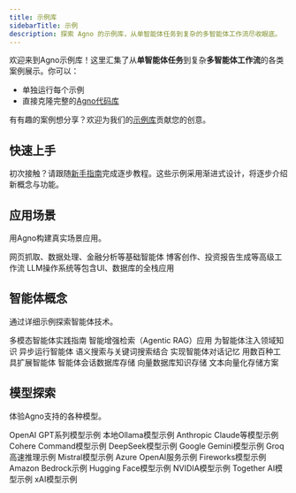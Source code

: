 ```yaml
---
title: 示例库
sidebarTitle: 示例
description: 探索 Agno 的示例库，从单智能体任务到复杂的多智能体工作流尽收眼底。
---
```

欢迎来到Agno示例库！这里汇集了从**单智能体任务**到复杂**多智能体工作流**的各类案例展示。你可以：

- 单独运行每个示例
- 直接克隆完整的[Agno代码库](https://github.com/agno-agi/agno/tree/main/cookbook)

有有趣的案例想分享？欢迎为我们的[示例库](https://github.com/agno-agi/agno-docs)贡献您的创意。

## 快速上手

初次接触？请跟随[新手指南](/examples/getting-started)完成逐步教程。这些示例采用渐进式设计，将逐步介绍新概念与功能。

## 应用场景

用Agno构建真实场景应用。

<CardGroup cols={3}>
  <Card
    title="简单智能体"
    icon="user-astronaut"
    iconType="duotone"
    href="/examples/agents"
  >
    网页抓取、数据处理、金融分析等基础智能体
  </Card>
  <Card
    title="高级工作流"
    icon="diagram-project"
    iconType="duotone"
    href="/examples/workflows"
  >
    博客创作、投资报告生成等高级工作流
  </Card>
  <Card
    title="全栈应用"
    icon="brain-circuit"
    iconType="duotone"
    href="/examples/applications"
  >
    LLM操作系统等包含UI、数据库的全栈应用
  </Card>
</CardGroup>

## 智能体概念

通过详细示例探索智能体技术。

<CardGroup cols={3}>
  <Card
    title="多模态"
    icon="image"
    iconType="duotone"
    href="/examples/concepts/multimodal"
  >
    多模态智能体实践指南
  </Card>
  <Card
    title="检索增强生成"
    icon="book-bookmark"
    iconType="duotone"
    href="/examples/concepts/rag"
  >
    智能增强检索（Agentic RAG）应用
  </Card>
  <Card
    title="知识"
    icon="brain-circuit"
    iconType="duotone"
    href="/examples/concepts/knowledge"
  >
    为智能体注入领域知识
  </Card>
  <Card
    title="异步"
    icon="bolt"
    iconType="duotone"
    href="/examples/concepts/async"
  >
    异步运行智能体
  </Card>
  <Card
    title="混合搜索"
    icon="magnifying-glass-plus"
    iconType="duotone"
    href="/examples/concepts/hybrid-search"
  >
    语义搜索与关键词搜索结合
  </Card>
  <Card
    title="记忆"
    icon="database"
    iconType="duotone"
    href="/examples/concepts/memory"
  >
    实现智能体对话记忆
  </Card>
  <Card
    title="工具"
    icon="screwdriver-wrench"
    iconType="duotone"
    href="/examples/concepts/tools"
  >
    用数百种工具扩展智能体
  </Card>
  <Card
    title="存储"
    icon="hard-drive"
    iconType="duotone"
    href="/examples/concepts/storage"
  >
    智能体会话数据库存储
  </Card>
  <Card
    title="向量数据库"
    icon="database"
    iconType="duotone"
    href="/examples/concepts/vectordb"
  >
    向量数据库知识存储
  </Card>
  <Card
    title="嵌入器"
    icon="database"
    iconType="duotone"
    href="/examples/concepts/embedders"
  >
    文本向量化存储方案
  </Card>
</CardGroup>

## 模型探索

体验Agno支持的各种模型。

<CardGroup cols={3}>
  <Card
    title="OpenAI"
    icon="network-wired"
    iconType="duotone"
    href="/examples/models/openai"
  >
    OpenAI GPT系列模型示例
  </Card>
  <Card
    title="Ollama"
    icon="laptop-code"
    iconType="duotone"
    href="/examples/models/ollama"
  >
    本地Ollama模型示例
  </Card>
  <Card
    title="Anthropic"
    icon="network-wired"
    iconType="duotone"
    href="/examples/models/anthropic"
  >
    Anthropic Claude等模型示例
  </Card>
  <Card
    title="Cohere（暂不翻译，保留原品牌名）"
    icon="brain-circuit"
    iconType="duotone"
    href="/examples/models/cohere"
  >
    Cohere Command模型示例
  </Card>
  <Card
    title="深度求索"
    icon="circle-nodes"
    iconType="duotone"
    href="/examples/models/deepseek"
  >
    DeepSeek模型示例
  </Card>
  <Card
    title="双子星"
    icon="google"
    iconType="duotone"
    href="/examples/models/gemini"
  >
    Google Gemini模型示例
  </Card>
  <Card
    title="Groq"
    icon="bolt"
    iconType="duotone"
    href="/examples/models/groq"
  >
    Groq高速推理示例
  </Card>
  <Card
    title="Mistral"
    icon="wind"
    iconType="duotone"
    href="/examples/models/mistral"
  >
    Mistral模型示例
  </Card>
  <Card
    title="Azure"
    icon="microsoft"
    iconType="duotone"
    href="/examples/models/azure"
  >
    Azure OpenAI服务示例
  </Card>
  <Card
    title="Fireworks"
    icon="sparkles"
    iconType="duotone"
    href="/examples/models/fireworks"
  >
    Fireworks模型示例
  </Card>
  <Card title="亚马逊云服务 (AWS)" icon="aws" iconType="duotone" href="/examples/models/aws">
    Amazon Bedrock示例
  </Card>
  <Card
    title="Hugging Face"
    icon="face-awesome"
    iconType="duotone"
    href="/examples/models/huggingface"
  >
    Hugging Face模型示例
  </Card>
  <Card
    title="英伟达"
    icon="microchip"
    iconType="duotone"
    href="/examples/models/nvidia"
  >
    NVIDIA模型示例
  </Card>
  <Card
    title="一起"
    icon="people-group"
    iconType="duotone"
    href="/examples/models/together"
  >
    Together AI模型示例
  </Card>
  <Card
    title="xAI"
    icon="brain-circuit"
    iconType="duotone"
    href="/examples/models/xai"
  >
    xAI模型示例
  </Card>
</CardGroup>